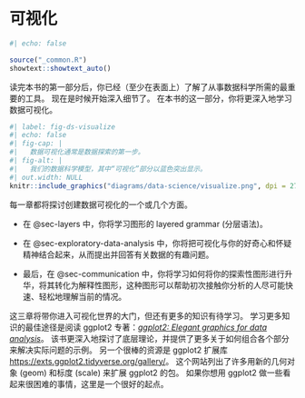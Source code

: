 # 可视化 {#sec-visualize .unnumbered}

```r
#| echo: false

source("_common.R")
showtext::showtext_auto()
```

读完本书的第一部分后，你已经（至少在表面上）了解了从事数据科学所需的最重要的工具。
现在是时候开始深入细节了。
在本书的这一部分，你将更深入地学习数据可视化。

```r
#| label: fig-ds-visualize
#| echo: false
#| fig-cap: |
#|   数据可视化通常是数据探索的第一步。
#| fig-alt: |
#|   我们的数据科学模型，其中“可视化”部分以蓝色突出显示。
#| out.width: NULL
knitr::include_graphics("diagrams/data-science/visualize.png", dpi = 270)
```

每一章都将探讨创建数据可视化的一个或几个方面。

  - 在 @sec-layers 中，你将学习图形的 layered grammar (分层语法)。

  - 在 @sec-exploratory-data-analysis 中，你将把可视化与你的好奇心和怀疑精神结合起来，从而提出并回答有关数据的有趣问题。

  - 最后，在 @sec-communication 中，你将学习如何将你的探索性图形进行升华，将其转化为解释性图形，这种图形可以帮助初次接触你分析的人尽可能快速、轻松地理解当前的情况。

这三章将带你进入可视化世界的大门，但还有更多的知识有待学习。
学习更多知识的最佳途径是阅读 ggplot2 专著：[*ggplot2: Elegant graphics for data analysis*](https://ggplot2-book.org/)。
该书更深入地探讨了底层理论，并提供了更多关于如何组合各个部分来解决实际问题的示例。
另一个很棒的资源是 ggplot2 扩展库 [https://exts.ggplot2.tidyverse.org/gallery/](https://exts.ggplot2.tidyverse.org/gallery/)。
这个网站列出了许多用新的几何对象 (geom) 和标度 (scale) 来扩展 ggplot2 的包。
如果你想用 ggplot2 做一些看起来很困难的事情，这里是一个很好的起点。
